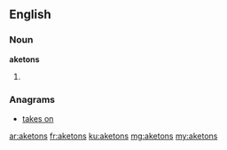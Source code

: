==English==

===Noun===
'''aketons'''

# {{plural of|aketon}}

===Anagrams===
* [[takes on#English|takes on]]

[[ar:aketons]]
[[fr:aketons]]
[[ku:aketons]]
[[mg:aketons]]
[[my:aketons]]